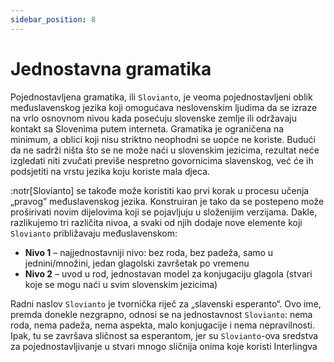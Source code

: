 ```yaml
---
sidebar_position: 8
---
```



# Jednostavna gramatika

Pojednostavljena gramatika, ili `Slovianto`, je veoma pojednostavljeni oblik međuslavenskog jezika koji omogućava neslovenskim ljudima da se izraze na vrlo osnovnom nivou kada posećuju slovenske zemlje ili održavaju kontakt sa Slovenima putem interneta. Gramatika je ograničena na minimum, a oblici koji nisu striktno neophodni se uopće ne koriste. Budući da ne sadrži ništa što se ne može naći u slovenskim jezicima, rezultat neće izgledati niti zvučati previše nespretno govornicima slavenskog, već će ih podsjetiti na vrstu jezika koju koriste mala djeca.

:notr[Slovianto] se takođe može koristiti kao prvi korak u procesu učenja „pravog” međuslavenskog jezika. Konstruiran je tako da se postepeno može proširivati ​​novim dijelovima koji se pojavljuju u složenijim verzijama. Dakle, razlikujemo tri različita nivoa, a svaki od njih dodaje nove elemente koji `Slovianto` približavaju međuslavenskom:

- **Nivo 1** – najjednostavniji nivo: bez roda, bez padeža, samo u jednini/množini, jedan glagolski završetak po vremenu
- **Nivo 2** – uvod u rod, jednostavan model za konjugaciju glagola (stvari koje se mogu naći u svim slovenskim jezicima)

Radni naslov `Slovianto` je tvornička riječ za „slavenski esperanto“. Ovo ime, premda donekle nezgrapno, odnosi se na jednostavnost `Slovianto`: nema roda, nema padeža, nema aspekta, malo konjugacije i nema nepravilnosti. Ipak, tu se završava sličnost sa esperantom, jer su `Slovianto`-ova sredstva za pojednostavljivanje u stvari mnogo sličnija onima koje koristi Interlingva

<DocCardList />

